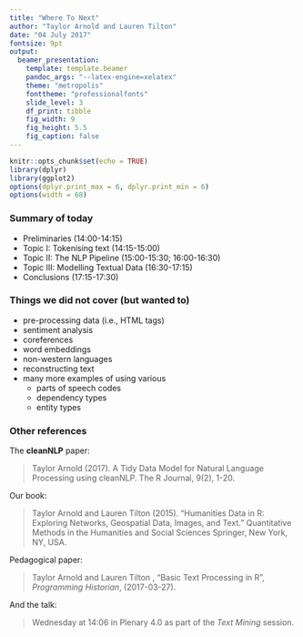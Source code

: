 ```yaml
---
title: "Where To Next"
author: "Taylor Arnold and Lauren Tilton"
date: "04 July 2017"
fontsize: 9pt
output:
  beamer_presentation:
    template: template.beamer
    pandoc_args: "--latex-engine=xelatex"
    theme: "metropolis"
    fonttheme: "professionalfonts"
    slide_level: 3
    df_print: tibble
    fig_width: 9
    fig_height: 5.5
    fig_caption: false
---
```


```r
knitr::opts_chunk$set(echo = TRUE)
library(dplyr)
library(ggplot2)
options(dplyr.print_max = 6, dplyr.print_min = 6)
options(width = 68)
```

### Summary of today

- Preliminaries (14:00-14:15)
- Topic I: Tokenising text (14:15-15:00)
- Topic II: The NLP Pipeline (15:00-15:30; 16:00-16:30)
- Topic III: Modelling Textual Data (16:30-17:15)
- Conclusions (17:15-17:30)

### Things we did not cover (but wanted to)

- pre-processing data (i.e., HTML tags)
- sentiment analysis
- coreferences
- word embeddings
- non-western languages
- reconstructing text
- many more examples of using various
    - parts of speech codes
    - dependency types
    - entity types

### Other references

The **cleanNLP** paper:

>  Taylor Arnold (2017). A Tidy Data Model for Natural Language
>  Processing using cleanNLP. The R Journal, 9(2), 1-20.

Our book:

> Taylor Arnold and Lauren Tilton (2015).
> "Humanities Data in R: Exploring Networks, Geospatial Data, Images, and Text."
> Quantitative Methods in the Humanities and Social Sciences
> Springer, New York, NY, USA.

Pedagogical paper:

> Taylor Arnold and Lauren Tilton , "Basic Text Processing in R",
> *Programming Historian*, (2017-03-27).

And the talk:

> Wednesday at 14:06 in Plenary 4.0 as part of the *Text Mining*
> session.



